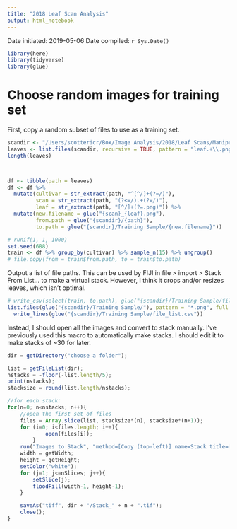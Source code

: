 ```yaml
---
title: "2018 Leaf Scan Analysis"
output: html_notebook
---
```


Date initiated: 2019-05-06
Date compiled: `r Sys.Date()`
```r
library(here)
library(tidyverse)
library(glue)
```

# Choose random images for training set

First, copy a random subset of files to use as a training set.

```r
scandir <- "/Users/scottericr/Box/Image Analysis/2018/Leaf Scans/Manipulative"
leaves <- list.files(scandir, recursive = TRUE, pattern = "leaf.+\\.png", full.names = FALSE)
length(leaves)



df <- tibble(path = leaves)
df <- df %>%
  mutate(cultivar = str_extract(path, "^[^/]+(?=/)"),
         scan = str_extract(path, "(?<=/).+(?=/)"),
         leaf = str_extract(path, "[^/]+(?=.png)")) %>% 
  mutate(new.filename = glue("{scan}_{leaf}.png"),
         from.path = glue("{scandir}/{path}"),
         to.path = glue("{scandir}/Training Sample/{new.filename}"))

# runif(1, 1, 1000)
set.seed(688)
train <- df %>% group_by(cultivar) %>% sample_n(15) %>% ungroup()
# file.copy(from = train$from.path, to = train$to.path)
```

Output a list of file paths. This can be used by FIJI in file > import > Stack From List... to make a virtual stack. However, I think it crops and/or resizes leaves, which isn't optimal.

```r
# write_csv(select(train, to.path), glue("{scandir}/Training Sample/file_list.csv"),col_names = FALSE)
list.files(glue("{scandir}/Training Sample/"), pattern = "*.png", full.names = TRUE) %>% 
  write_lines(glue("{scandir}/Training Sample/file_list.csv"))
```

Instead, I should open all the images and convert to stack manually.  I've previously used this macro to automatically make stacks.  I should edit it to make stacks of ~30 for later.

```javascript
dir = getDirectory("choose a folder");

list = getFileList(dir);
nstacks = -floor(-list.length/5);
print(nstacks);
stacksize = round(list.length/nstacks);

//for each stack:
for(n=0; n<nstacks; n++){
	//open the first set of files
	files = Array.slice(list, stacksize*(n), stacksize*(n+1));
	for (i=0; i<files.length; i++){
			open(files[i]);
		}
	run("Images to Stack", "method=[Copy (top-left)] name=Stack title=[] use");
	width = getWidth;
	height = getHeight;
	setColor("white");
	for (j=1; j<=nSlices; j++){
		setSlice(j);
		floodFill(width-1, height-1);
	}

	saveAs("tiff", dir + "/Stack_" + n + ".tif");
	close();
}
```

